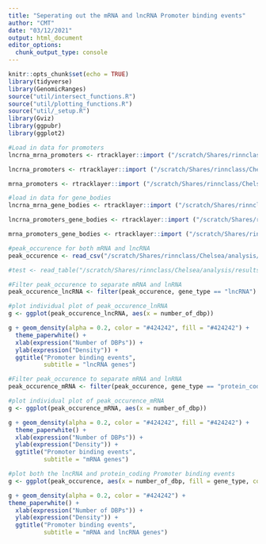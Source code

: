 ```yaml
---
title: "Seperating out the mRNA and lncRNA Promoter binding events"
author: "CMT"
date: "03/12/2021"
output: html_document
editor_options: 
  chunk_output_type: console
---
```


```r
knitr::opts_chunk$set(echo = TRUE)
library(tidyverse)
library(GenomicRanges)
source("util/intersect_functions.R")
source("util/plotting_functions.R")
source("util/_setup.R")
library(Gviz)
library(ggpubr)
library(ggplot2)
```

```r
#Load in data for promoters
lncrna_mrna_promoters <- rtracklayer::import ("/scratch/Shares/rinnclass/Chelsea/analysis/results/promoter_regions/lncrna_mrna_promoters.gtf")

lncrna_promoters <- rtracklayer::import ("/scratch/Shares/rinnclass/Chelsea/analysis/results/promoter_regions/lncrna_promoters.gtf")

mrna_promoters <- rtracklayer::import ("/scratch/Shares/rinnclass/Chelsea/analysis/results/promoter_regions/mrna_promoters.gtf")
```


```r
#load in data for gene_bodies
lncrna_mrna_gene_bodies <- rtracklayer::import ("/scratch/Shares/rinnclass/Chelsea/analysis/results/gene_bodies/lncrna_mrna_genebody.gtf")

lncrna_promoters_gene_bodies <- rtracklayer::import ("/scratch/Shares/rinnclass/Chelsea/analysis/results/gene_bodies/lncrna_genebody.gtf")

mrna_promoters_gene_bodies <- rtracklayer::import ("/scratch/Shares/rinnclass/Chelsea/analysis/results/gene_bodies/mrna_genebody.gtf")
```


```r
#peak_occurence for both mRNA and lncRNA
peak_occurence <- read_csv("/scratch/Shares/rinnclass/Chelsea/analysis/results/peak_occurence_dataframe.csv")

#test <- read_table("/scratch/Shares/rinnclass/Chelsea/analysis/results/lncrna_mrna_promoter_peak_occurence_matrix.tsv")
```


```r
#Filter peak_occurence to separate mRNA and lnRNA
peak_occurence_lncRNA <- filter(peak_occurence, gene_type == "lncRNA")

#plot individual plot of peak_occurence_lnRNA
g <- ggplot(peak_occurence_lncRNA, aes(x = number_of_dbp))

g + geom_density(alpha = 0.2, color = "#424242", fill = "#424242") +
  theme_paperwhite() +
  xlab(expression("Number of DBPs")) +
  ylab(expression("Density")) +
  ggtitle("Promoter binding events",
          subtitle = "lncRNA genes") 

```

```r
#Filter peak_occurence to separate mRNA and lnRNA
peak_occurence_mRNA <- filter(peak_occurence, gene_type == "protein_coding")

#plot individual plot of peak_occurence_mRNA
g <- ggplot(peak_occurence_mRNA, aes(x = number_of_dbp))

g + geom_density(alpha = 0.2, color = "#424242", fill = "#424242") +
  theme_paperwhite() +
  xlab(expression("Number of DBPs")) +
  ylab(expression("Density")) +
  ggtitle("Promoter binding events",
          subtitle = "mRNA genes") 

```

```r
#plot both the lncRNA and protein_coding Promoter binding events
g <- ggplot(peak_occurence, aes(x = number_of_dbp, fill = gene_type, color = gene_type))

g + geom_density(alpha = 0.2, color = "#424242") +
theme_paperwhite() +
  xlab(expression("Number of DBPs")) +
  ylab(expression("Density")) +
  ggtitle("Promoter binding events",
          subtitle = "mRNA and lncRNA genes")
```
